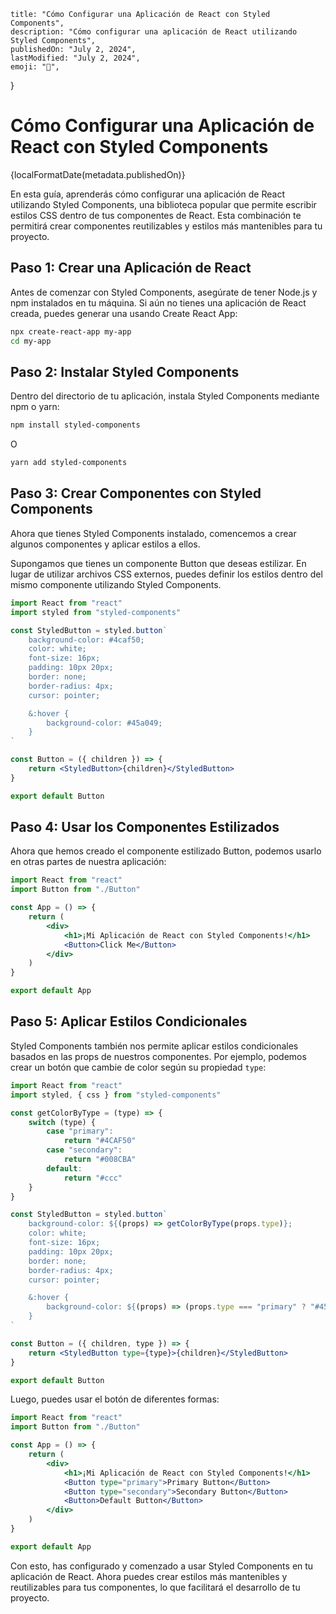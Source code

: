 
	title: "Cómo Configurar una Aplicación de React con Styled Components",
	description: "Cómo configurar una aplicación de React utilizando Styled Components",
	publishedOn: "July 2, 2024",
	lastModified: "July 2, 2024",
	emoji: "🦄",
}

# Cómo Configurar una Aplicación de React con Styled Components

{localFormatDate(metadata.publishedOn)}

En esta guía, aprenderás cómo configurar una aplicación de React utilizando Styled Components, una biblioteca popular que permite escribir estilos CSS dentro de tus componentes de React. Esta combinación te permitirá crear componentes reutilizables y estilos más mantenibles para tu proyecto.

## Paso 1: Crear una Aplicación de React

Antes de comenzar con Styled Components, asegúrate de tener Node.js y npm instalados en tu máquina. Si aún no tienes una aplicación de React creada, puedes generar una usando Create React App:

```bash
npx create-react-app my-app
cd my-app
```

## Paso 2: Instalar Styled Components

Dentro del directorio de tu aplicación, instala Styled Components mediante npm o yarn:

```bash
npm install styled-components
```

O

```bash
yarn add styled-components
```

## Paso 3: Crear Componentes con Styled Components

Ahora que tienes Styled Components instalado, comencemos a crear algunos componentes y aplicar estilos a ellos.

Supongamos que tienes un componente Button que deseas estilizar. En lugar de utilizar archivos CSS externos, puedes definir los estilos dentro del mismo componente utilizando Styled Components.

```jsx
import React from "react"
import styled from "styled-components"

const StyledButton = styled.button`
	background-color: #4caf50;
	color: white;
	font-size: 16px;
	padding: 10px 20px;
	border: none;
	border-radius: 4px;
	cursor: pointer;

	&:hover {
		background-color: #45a049;
	}
`

const Button = ({ children }) => {
	return <StyledButton>{children}</StyledButton>
}

export default Button
```

## Paso 4: Usar los Componentes Estilizados

Ahora que hemos creado el componente estilizado Button, podemos usarlo en otras partes de nuestra aplicación:

```jsx
import React from "react"
import Button from "./Button"

const App = () => {
	return (
		<div>
			<h1>¡Mi Aplicación de React con Styled Components!</h1>
			<Button>Click Me</Button>
		</div>
	)
}

export default App
```

## Paso 5: Aplicar Estilos Condicionales

Styled Components también nos permite aplicar estilos condicionales basados en las props de nuestros componentes. Por ejemplo, podemos crear un botón que cambie de color según su propiedad `type`:

```jsx
import React from "react"
import styled, { css } from "styled-components"

const getColorByType = (type) => {
	switch (type) {
		case "primary":
			return "#4CAF50"
		case "secondary":
			return "#008CBA"
		default:
			return "#ccc"
	}
}

const StyledButton = styled.button`
	background-color: ${(props) => getColorByType(props.type)};
	color: white;
	font-size: 16px;
	padding: 10px 20px;
	border: none;
	border-radius: 4px;
	cursor: pointer;

	&:hover {
		background-color: ${(props) => (props.type === "primary" ? "#45a049" : "#00738d")};
	}
`

const Button = ({ children, type }) => {
	return <StyledButton type={type}>{children}</StyledButton>
}

export default Button
```

Luego, puedes usar el botón de diferentes formas:

```jsx
import React from "react"
import Button from "./Button"

const App = () => {
	return (
		<div>
			<h1>¡Mi Aplicación de React con Styled Components!</h1>
			<Button type="primary">Primary Button</Button>
			<Button type="secondary">Secondary Button</Button>
			<Button>Default Button</Button>
		</div>
	)
}

export default App
```

Con esto, has configurado y comenzado a usar Styled Components en tu aplicación de React. Ahora puedes crear estilos más mantenibles y reutilizables para tus componentes, lo que facilitará el desarrollo de tu proyecto.
